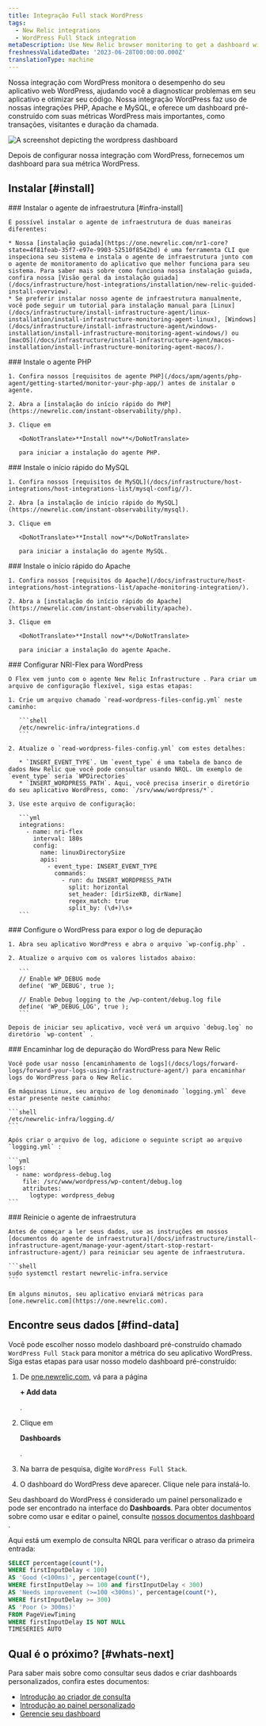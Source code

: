 ```yaml
---
title: Integração Full stack WordPress
tags:
  - New Relic integrations
  - WordPress Full Stack integration
metaDescription: Use New Relic browser monitoring to get a dashboard with metrics from your Wordpress.
freshnessValidatedDate: '2023-06-28T00:00:00.000Z'
translationType: machine
---
```



Nossa integração com WordPress monitora o desempenho do seu aplicativo web WordPress, ajudando você a diagnosticar problemas em seu aplicativo e otimizar seu código. Nossa integração WordPress faz uso de nossas integrações PHP, Apache e MySQL, e oferece um dashboard pré-construído com suas métricas WordPress mais importantes, como transações, visitantes e duração da chamada.

<img
  title="WordPress dashboard"
  alt="A screenshot depicting the wordpress dashboard"
  src={infrastructureWordPressIntegrationDashboard}
/>

<figcaption>
  Depois de configurar nossa integração com WordPress, fornecemos um dashboard para sua métrica WordPress.
</figcaption>

## Instalar [#install]

<Steps>
  <Step>
    ### Instalar o agente de infraestrutura [#infra-install]

    É possível instalar o agente de infraestrutura de duas maneiras diferentes:

    * Nossa [instalação guiada](https://one.newrelic.com/nr1-core?state=4f81feab-35f7-e97e-9903-52510f8542bd) é uma ferramenta CLI que inspeciona seu sistema e instala o agente de infraestrutura junto com o agente de monitoramento do aplicativo que melhor funciona para seu sistema. Para saber mais sobre como funciona nossa instalação guiada, confira nossa [Visão geral da instalação guiada](/docs/infrastructure/host-integrations/installation/new-relic-guided-install-overview).
    * Se preferir instalar nosso agente de infraestrutura manualmente, você pode seguir um tutorial para instalação manual para [Linux](/docs/infrastructure/install-infrastructure-agent/linux-installation/install-infrastructure-monitoring-agent-linux), [Windows](/docs/infrastructure/install-infrastructure-agent/windows-installation/install-infrastructure-monitoring-agent-windows/) ou [macOS](/docs/infrastructure/install-infrastructure-agent/macos-installation/install-infrastructure-monitoring-agent-macos/).
  </Step>

  <Step>
    ### Instale o agente PHP

    1. Confira nossos [requisitos de agente PHP](/docs/apm/agents/php-agent/getting-started/monitor-your-php-app/) antes de instalar o agente.

    2. Abra a [instalação do início rápido do PHP](https://newrelic.com/instant-observability/php).

    3. Clique em

       <DoNotTranslate>**Install now**</DoNotTranslate>

       para iniciar a instalação do agente PHP.
  </Step>

  <Step>
    ### Instale o início rápido do MySQL

    1. Confira nossos [requisitos de MySQL](/docs/infrastructure/host-integrations/host-integrations-list/mysql-config//).

    2. Abra [a instalação de início rápido do MySQL](https://newrelic.com/instant-observability/mysql).

    3. Clique em

       <DoNotTranslate>**Install now**</DoNotTranslate>

       para iniciar a instalação do agente MySQL.
  </Step>

  <Step>
    ### Instale o início rápido do Apache

    1. Confira nossos [requisitos do Apache](/docs/infrastructure/host-integrations/host-integrations-list/apache-monitoring-integration/).

    2. Abra a [instalação do início rápido do Apache](https://newrelic.com/instant-observability/apache).

    3. Clique em

       <DoNotTranslate>**Install now**</DoNotTranslate>

       para iniciar a instalação do agente Apache.
  </Step>

  <Step>
    ### Configurar NRI-Flex para WordPress

    O Flex vem junto com o agente New Relic Infrastructure . Para criar um arquivo de configuração flexível, siga estas etapas:

    1. Crie um arquivo chamado `read-wordpress-files-config.yml` neste caminho:

       ```shell
       /etc/newrelic-infra/integrations.d
       ```

    2. Atualize o `read-wordpress-files-config.yml` com estes detalhes:

       * `INSERT_EVENT_TYPE`. Um `event_type` é uma tabela de banco de dados New Relic que você pode consultar usando NRQL. Um exemplo de `event_type` seria `WPDirectories`
       * `INSERT_WORDPRESS_PATH`. Aqui, você precisa inserir o diretório do seu aplicativo WordPress, como: `/srv/www/wordpress/*`.

    3. Use este arquivo de configuração:

       ```yml
       integrations:
         - name: nri-flex
           interval: 180s
           config:
             name: linuxDirectorySize
             apis:
               - event_type: INSERT_EVENT_TYPE
                 commands:
                   - run: du INSERT_WORDPRESS_PATH
                     split: horizontal
                     set_header: [dirSizeKB, dirName]
                     regex_match: true
                     split_by: (\d+)\s+
       ```
  </Step>

  <Step>
    ### Configure o WordPress para expor o log de depuração

    1. Abra seu aplicativo WordPress e abra o arquivo `wp-config.php` .

    2. Atualize o arquivo com os valores listados abaixo:

       ```
       // Enable WP_DEBUG mode
       define( 'WP_DEBUG', true );

       // Enable Debug logging to the /wp-content/debug.log file
       define( 'WP_DEBUG_LOG', true );
       ```

    Depois de iniciar seu aplicativo, você verá um arquivo `debug.log` no diretório `wp-content` .
  </Step>

  <Step>
    ### Encaminhar log de depuração do WordPress para New Relic

    Você pode usar nosso [encaminhamento de logs](/docs/logs/forward-logs/forward-your-logs-using-infrastructure-agent/) para encaminhar logs do WordPress para o New Relic.

    Em máquinas Linux, seu arquivo de log denominado `logging.yml` deve estar presente neste caminho:

    ```shell
    /etc/newrelic-infra/logging.d/
    ```

    Após criar o arquivo de log, adicione o seguinte script ao arquivo `logging.yml` :

    ```yml
    logs:
      - name: wordpress-debug.log
        file: /src/www/wordpress/wp-content/debug.log
        attributes:
          logtype: wordpress_debug
    ```
  </Step>

  <Step>
    ### Reinicie o agente de infraestrutura

    Antes de começar a ler seus dados, use as instruções em nossos [documentos do agente de infraestrutura](/docs/infrastructure/install-infrastructure-agent/manage-your-agent/start-stop-restart-infrastructure-agent/) para reiniciar seu agente de infraestrutura.

    ```shell
    sudo systemctl restart newrelic-infra.service
    ```

    Em alguns minutos, seu aplicativo enviará métricas para [one.newrelic.com](https://one.newrelic.com).
  </Step>
</Steps>

## Encontre seus dados [#find-data]

Você pode escolher nosso modelo dashboard pré-construído chamado `WordPress Full Stack` para monitor a métrica do seu aplicativo WordPress. Siga estas etapas para usar nosso modelo dashboard pré-construído:

1. De [one.newrelic.com](https://one.newrelic.com), vá para a página

   <DoNotTranslate>**+ Add data**</DoNotTranslate>

   .

2. Clique em

   <DoNotTranslate>**Dashboards**</DoNotTranslate>

   .

3. Na barra de pesquisa, digite `WordPress Full Stack`.

4. O dashboard do WordPress deve aparecer. Clique nele para instalá-lo.

Seu dashboard do WordPress é considerado um painel personalizado e pode ser encontrado na interface do <DoNotTranslate>**Dashboards**</DoNotTranslate>. Para obter documentos sobre como usar e editar o painel, consulte [nossos documentos dashboard ](/docs/query-your-data/explore-query-data/dashboards/introduction-dashboards).

Aqui está um exemplo de consulta NRQL para verificar o atraso da primeira entrada:

```sql
SELECT percentage(count(*), 
WHERE firstInputDelay < 100)
AS 'Good (<100ms)', percentage(count(*), 
WHERE firstInputDelay >= 100 and firstInputDelay < 300) 
AS 'Needs improvement (>=100 <300ms)', percentage(count(*), 
WHERE firstInputDelay >= 300) 
AS 'Poor (> 300ms)' 
FROM PageViewTiming 
WHERE firstInputDelay IS NOT NULL 
TIMESERIES AUTO
```

## Qual é o próximo? [#whats-next]

Para saber mais sobre como consultar seus dados e criar dashboards personalizados, confira estes documentos:

* [Introdução ao criador de consulta](/docs/query-your-data/explore-query-data/query-builder/introduction-query-builder)
* [Introdução ao painel personalizado](/docs/query-your-data/explore-query-data/dashboards/introduction-dashboards)
* [Gerencie seu dashboard](/docs/query-your-data/explore-query-data/dashboards/manage-your-dashboard)